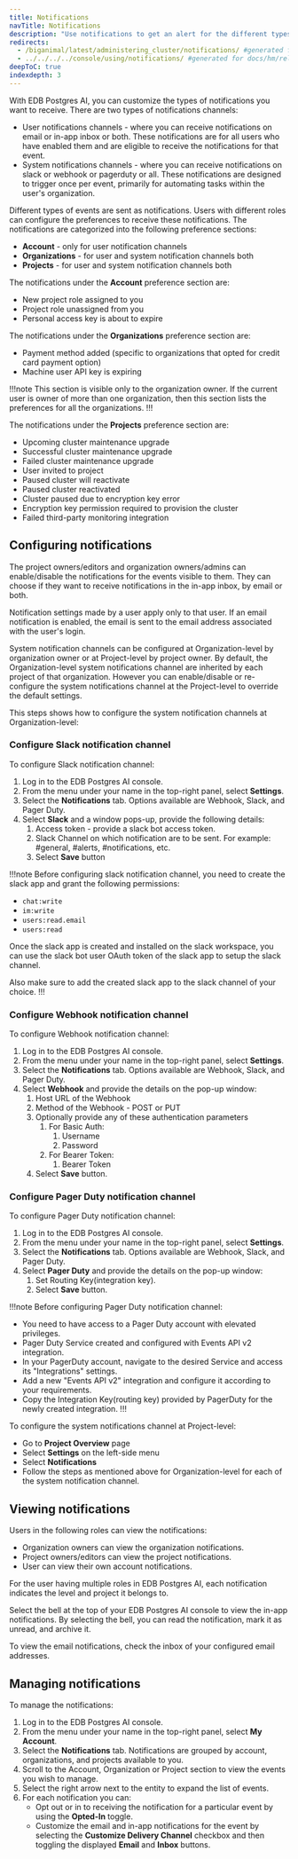 ```yaml
---
title: Notifications
navTitle: Notifications
description: "Use notifications to get an alert for the different types of events occurring in your EDB Postgres AI account, organizations, and projects."
redirects:
  - /biganimal/latest/administering_cluster/notifications/ #generated for BigAnimal URL path removal branch
  - ../../../../console/using/notifications/ #generated for docs/hm/release-1.2
deepToC: true
indexdepth: 3
---
```


With EDB Postgres AI, you can customize the types of notifications you want to receive. There are two types of notifications channels:

- User notifications channels - where you can receive notifications on email or in-app inbox or both. These notifications are for all users who have enabled them and are eligible to receive the notifications for that event.
- System notifications channels - where you can receive notifications on slack or webhook or pagerduty or all. These notifications are designed to trigger once per event, primarily for automating tasks within the user's organization.

Different types of events are sent as notifications. Users with different roles can configure the preferences to receive these notifications.
The notifications are categorized into the following preference sections:
- **Account** - only for user notification channels 
- **Organizations** - for user and system notification channels both
- **Projects** - for user and system notification channels both

The notifications under the **Account** preference section are:

- New project role assigned to you
- Project role unassigned from you
- Personal access key is about to expire

The notifications under the **Organizations** preference section are:

- Payment method added (specific to organizations that opted for credit card payment option)
- Machine user API key is expiring

!!!note
This section is visible only to the organization owner. If the current user is owner of more than one organization, then this section lists the preferences for all the organizations.
!!!

The notifications under the **Projects** preference section are:

- Upcoming cluster maintenance upgrade                                        
- Successful cluster maintenance upgrade                                                      
- Failed cluster maintenance upgrade                                                         
- User invited to project                                
- Paused cluster will reactivate                                         
- Paused cluster reactivated                                                     
- Cluster paused due to encryption key error                                                               
- Encryption key permission required to provision the cluster                       
- Failed third-party monitoring integration 


## Configuring notifications

The project owners/editors and organization owners/admins can enable/disable the notifications for the events visible to them. They can choose if they want to receive notifications in the in-app inbox, by email or both. 

Notification settings made by a user apply only to that user. If an email notification is enabled, the email is sent to the email address associated with the user's login.

System notification channels can be configured at Organization-level by organization owner or at Project-level by project owner. By default, the Organization-level system notifications channel are inherited by each project of that organization. However you can enable/disable or re-configure the system notifications channel at the Project-level to override the default settings.

This steps shows how to configure the system notification channels at Organization-level:

### Configure Slack notification channel

To configure Slack notification channel:

1. Log in to the EDB Postgres AI console.
1. From the menu under your name in the top-right panel, select **Settings**. 
1. Select the **Notifications** tab. Options available are Webhook, Slack, and Pager Duty.
1. Select **Slack** and a window pops-up, provide the following details:
   1. Access token - provide a slack bot access token.
   1. Slack Channel on which notification are to be sent. For example: #general, #alerts, #notifications, etc.
   1. Select **Save** button

!!!note
Before configuring slack notification channel, you need to create the slack app and grant the following permissions:
- `chat:write`
- `im:write`
- `users:read.email`
- `users:read`

Once the slack app is created and installed on the slack workspace, you can use the slack bot user OAuth token of the slack app to setup the slack channel.

Also make sure to add the created slack app to the slack channel of your choice.
!!!


### Configure Webhook notification channel

To configure Webhook notification channel:

1. Log in to the EDB Postgres AI console.
1. From the menu under your name in the top-right panel, select **Settings**. 
1. Select the **Notifications** tab. Options available are Webhook, Slack, and Pager Duty.
1. Select **Webhook** and provide the details on the pop-up window:
   1. Host URL of the Webhook
   1. Method of the Webhook - POST or PUT
   1. Optionally provide any of these authentication parameters 
      1. For Basic Auth:
         1. Username
         2. Password
      2. For Bearer Token:
         1. Bearer Token
   2. Select **Save** button.
 
### Configure Pager Duty notification channel

To configure Pager Duty notification channel:

1. Log in to the EDB Postgres AI console.
1. From the menu under your name in the top-right panel, select **Settings**. 
1. Select the **Notifications** tab. Options available are Webhook, Slack, and Pager Duty.
1. Select **Pager Duty** and provide the details on the pop-up window:
   1. Set Routing Key(integration key).
   2. Select **Save** button. 

!!!note
Before configuring Pager Duty notification channel:
- You need to have access to a Pager Duty account with elevated privileges.
- Pager Duty Service created and configured with Events API v2 integration.
- In your PagerDuty account, navigate to the desired Service and access its "Integrations" settings.
- Add a new "Events API v2" integration and configure it according to your requirements.
- Copy the Integration Key(routing key) provided by PagerDuty for the newly created integration.
!!!

To configure the system notifications channel at Project-level:
- Go to **Project Overview** page
- Select **Settings** on the left-side menu
- Select **Notifications**
- Follow the steps as mentioned above for Organization-level for each of the system notification channel.

## Viewing notifications

Users in the following roles can view the notifications:
- Organization owners can view the organization notifications. 
- Project owners/editors can view the project notifications.
- User can view their own account notifications. 

For the user having multiple roles in EDB Postgres AI, each notification indicates the level and project it belongs to.

Select the bell at the top of your EDB Postgres AI console to view the in-app notifications. By selecting the bell, you can read the notification, mark it as unread, and archive it.

To view the email notifications, check the inbox of your configured email addresses.

## Managing notifications

To manage the notifications: 
1. Log in to the EDB Postgres AI console.
1. From the menu under your name in the top-right panel, select **My Account**. 
1. Select the **Notifications** tab. Notifications are grouped by account, organizations, and projects available to you.
1. Scroll to the Account, Organization or Project section to view the events you wish to manage.
1. Select the right arrow next to the entity to expand the list of events.
1. For each notification you can:
   - Opt out or in to receiving the notification for a particular event by using the **Opted-In** toggle.
   - Customize the email and in-app notifications for the event by selecting the **Customize Delivery Channel** checkbox and then toggling the displayed **Email** and **Inbox** buttons.